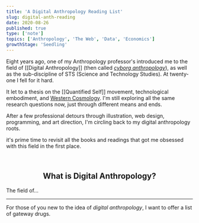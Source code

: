 ```yaml
---
title: 'A Digital Anthropology Reading List'
slug: digital-anth-reading
date: 2020-08-26
published: true
type: ['note']
topics: ['Anthropology', 'The Web', 'Data', 'Economics']
growthStage: 'Seedling'
---
```


Eight years ago, one of my Anthropology professor's introduced me to the field of [[Digital Anthropology]] (then called _[cyborg anthropology](https://en.wikipedia.org/wiki/Cyborg_anthropology)_), as well as the sub-discipline of STS (Science and Technology Studies). At twenty-one I fell for it hard.

It let to a thesis on the [[Quantified Self]] movement, technological embodiment, and [Western Cosmology](/sadness-sweetness). I'm still exploring all the same research questions now, just through different means and ends.

After a few professional detours through illustration, web design, programming, and art direction, I'm circling back to my digital anthropology roots.

it's prime time to revisit all the books and readings that got me obsessed with this field in the first place.

<br />

<SimpleCard maxWidth="800px">

<Center>

## What is Digital Anthropology?

</Center>

The field of...


</SimpleCard>

---

For those of you new to the idea of _digital anthropology_, I want to offer a list of gateway drugs.

<br />

<ResourceBook img="" title="Addiction By Design" author="Natasha Dow Schull" description="" />

<ResourceBook img="" title="Digital Anthropology" author="Daniel Miller & Heather Horst" description="" />

<ResourceBook img="" title="" author="" description="" />

<ResourceBook img="" title="" author="" description="" />



